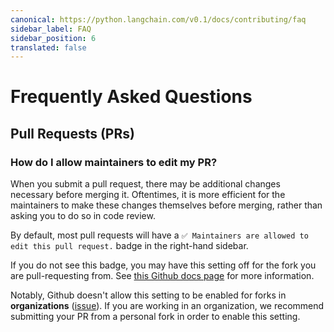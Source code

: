```yaml
---
canonical: https://python.langchain.com/v0.1/docs/contributing/faq
sidebar_label: FAQ
sidebar_position: 6
translated: false
---
```


# Frequently Asked Questions

## Pull Requests (PRs)

### How do I allow maintainers to edit my PR?

When you submit a pull request, there may be additional changes
necessary before merging it. Oftentimes, it is more efficient for the
maintainers to make these changes themselves before merging, rather than asking you
to do so in code review.

By default, most pull requests will have a
`✅ Maintainers are allowed to edit this pull request.`
badge in the right-hand sidebar.

If you do not see this badge, you may have this setting off for the fork you are
pull-requesting from. See [this Github docs page](https://docs.github.com/en/pull-requests/collaborating-with-pull-requests/working-with-forks/allowing-changes-to-a-pull-request-branch-created-from-a-fork)
for more information.

Notably, Github doesn't allow this setting to be enabled for forks in **organizations** ([issue](https://github.com/orgs/community/discussions/5634)).
If you are working in an organization, we recommend submitting your PR from a personal
fork in order to enable this setting.